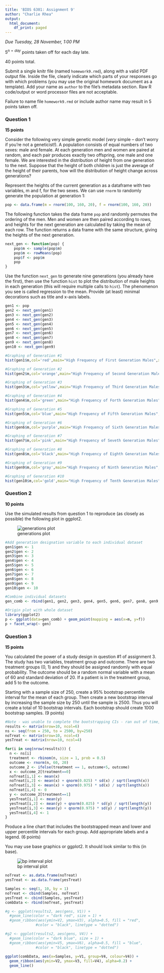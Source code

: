 ```yaml
---
title: 'BIOS 6301: Assignment 9'
author: "Charlie Rhea"
output:
  html_document:
    df_print: paged
---
```


*Due Tuesday, 28 November, 1:00 PM*

$5^{n=day}$ points taken off for each day late.

40 points total.

Submit a single knitr file (named `homework9.rmd`), along with a valid PDF output file. Inside the file, clearly indicate which parts of your responses go with which problems (you may use the original homework document as a template). Add your name as `author` to the file's metadata section. Raw R code/output or word processor files are not acceptable.

Failure to name file `homework9.rmd` or include author name may result in 5 points taken off.

### Question 1 ###

**15 points**

Consider the following very simple genetic model (*very* simple -- don't worry if you're not a geneticist!). A population consists of equal numbers of two sexes: male and female. At each generation men and women are paired at random, and each pair produces exactly two offspring, one male and one female. We are interested in the distribution of height from one generation to the next. Suppose that the height of both children is just the average of the height of their parents, how will the distribution of height change across generations?

Represent the heights of the current generation as a dataframe with two variables, m and f, for the two sexes. We can use `rnorm` to randomly generate the population at generation 1:

```r
pop <- data.frame(m = rnorm(100, 160, 20), f = rnorm(100, 160, 20))
```

The following function takes the data frame `pop` and randomly permutes the ordering of the men. Men and women are then paired according to rows, and heights for the next generation are calculated by taking the mean of each row. The function returns a data frame with the same structure, giving the heights of the next generation.

```r
next_gen <- function(pop) {
    pop$m <- sample(pop$m)
    pop$m <- rowMeans(pop)
    pop$f <- pop$m
    pop
}
```

Use the function `next_gen` to generate nine generations (you already have the first), then use the function `hist` to plot the distribution of male heights in each generation (this will require multiple calls to `hist`). The phenomenon you see is called regression to the mean.  Provide (at least) minimal decorations such as title and x-axis labels.
```r
gen1 <- pop
gen2 <- next_gen(gen1)
gen3 <- next_gen(gen2)
gen4 <- next_gen(gen3)
gen5 <- next_gen(gen4)
gen6 <- next_gen(gen5)
gen7 <- next_gen(gen6)
gen8 <- next_gen(gen7)
gen9 <- next_gen(gen8)
gen10 <- next_gen(gen9)

#Graphing of Generation #1
hist(gen1$m,col='red',main="High Frequency of First Generation Males",xlab='Height (cm)', ylab='Number of Cases', xlim = c(110,220))

#Graphing of Generation #2
hist(gen2$m,col='orange',main="High Frequency of Second Generation Males",xlab='Height (cm)', ylab='Number of Cases', xlim = c(110,220))

#Graphing of Generation #3
hist(gen3$m,col='yellow',main="High Frequency of Third Generation Males",xlab='Height (cm)', ylab='Number of Cases', xlim = c(110,220))

#Graphing of Generation #4
hist(gen4$m,col='green',main="High Frequency of Forth Generation Males",xlab='Height (cm)', ylab='Number of Cases', xlim = c(110,220))

#Graphing of Generation #5
hist(gen5$m,col='blue',main="High Frequency of Fifth Generation Males",xlab='Height (cm)', ylab='Number of Cases', xlim = c(110,220))

#Graphing of Generation #6
hist(gen6$m,col='purple',main="High Frequency of Sixth Generation Males",xlab='Height (cm)', ylab='Number of Cases', xlim = c(110,220))

#Graphing of Generation #7
hist(gen7$m,col='pink',main="High Frequency of Seveth Generation Males",xlab='Height (cm)', ylab='Number of Cases', xlim = c(110,220))

#Graphing of Generation #8
hist(gen8$m,col='black',main="High Frequency of Eighth Generation Males",xlab='Height (cm)', ylab='Number of Cases', xlim = c(110,220))

#Graphing of Generation #9
hist(gen9$m,col='gray',main="High Frequency of Ninth Generation Males",xlab='Height (cm)', ylab='Number of Cases', xlim = c(110,220))

#Graphing of Generation #10
hist(gen10$m,col='gold',main="High Frequency of Tenth Generation Males",xlab='Height (cm)', ylab='Number of Cases', xlim = c(110,220))
```

### Question 2 ###

**10 points**

Use the simulated results from question 1 to reproduce (as closely as possible) the following plot in ggplot2.

![generations plot](http://d.pr/i/Xh0d+)
```r
#Add generation designation variable to each individual dataset
gen1$gen <- 1 
gen2$gen <- 2
gen3$gen <- 3 
gen4$gen <- 4 
gen5$gen <- 5 
gen6$gen <- 6 
gen7$gen <- 7 
gen8$gen <- 8 
gen9$gen <- 9 
gen10$gen <- 10 

#Combine individual datasets
gen_comb <- rbind(gen1, gen2, gen3, gen4, gen5, gen6, gen7, gen8, gen9, gen10)

#Origin plot with whole dataset
library(ggplot2)
p <- ggplot(data=gen_comb) + geom_point(mapping = aes(x=m, y=f))
p + facet_wrap(~ gen)
```

### Question 3 ###

**15 points**

You calculated the power of a study design in question #1 of assignment 3. The study has two variables, treatment group and outcome. There are two treatment groups (0, 1) and they should be assigned randomly with equal probability. The outcome should be a random normal variable with a mean of 60 and standard deviation of 20. If a patient is in the treatment group, add 5 to the outcome.

Starting with a sample size of 250, create a 95% bootstrap percentile interval for the mean of each group. Then create a new bootstrap interval by increasing the sample size by 250 until the sample is 2500. Thus you will create a total of 10 bootstrap intervals.  Each bootstrap should create 1000 bootstrap samples. (9 points)
```r
#Note - was unable to complete the bootstrapping CIs - ran out of time, so I calcuated regular CIs in order to complete the graph in the next part of this question.
results <- matrix(nrow=10, ncol=6)
ns <- seq(from = 250, to = 2500, by=250)
noTreat <- matrix(nrow=10, ncol=4)
yesTreat <- matrix(nrow=10, ncol=4)

for(i in seq(nrow(results))) {
  n <- ns[i]
  treatment <- rbinom(n, size = 1, prob = 0.5)
  outcome <- rnorm(n, 60, 20)
  outcome_2 <- ifelse(treatment == 1, outcome+5, outcome)
  x <- outcome_2[treatment==0]
  noTreat[i,1] <- mean(x)
  noTreat[i,2] <- mean(x) + qnorm(0.025) * sd(x) / sqrt(length(x))
  noTreat[i,3] <- mean(x) + qnorm(0.975) * sd(x) / sqrt(length(x))
  noTreat[i,4] <- 0
  y <- outcome_2[treatment==1]
  yesTreat[i,1] <- mean(y)
  yesTreat[i,2] <- mean(y) + qnorm(0.025) * sd(y) / sqrt(length(y))
  yesTreat[i,3] <- mean(y) + qnorm(0.975) * sd(y) / sqrt(length(y))
  yesTreat[i,4] <- 1
}
```

Produce a line chart that includes the bootstrapped mean and lower and upper percentile intervals for each group.  Add appropriate labels and a legend. (6 points)

You may use base graphics or ggplot2.  It should look similar to this (in base).

![bp interval plot](bpi.jpg)
```r
noTreat <- as.data.frame(noTreat)
yesTreat <- as.data.frame(yesTreat)

Samples <- seq(1, 10, by = 1)
noTreat <- cbind(Samples, noTreat)
yesTreat <- cbind(Samples, yesTreat)
combData <- rbind(noTreat, yesTreat)

#g <- ggplot(results2, aes(gens, V1)) +                                      
  #geom_line(color = "dark red", size = 1) + 
  #geom_ribbon(aes(ymin=V2, ymax=V3), alpha=0.5, fill = "red",  
              #color = "black", linetype = "dotted")

#g2 <- ggplot(results2, aes(gens, V4)) +                                      
  #geom_line(color = "dark blue", size = 1) + 
  #geom_ribbon(aes(ymin=V5, ymax=V6), alpha=0.5, fill = "blue",  
              #color = "black", linetype = "dotted")
  
ggplot(combData, aes(x=Samples, y=V1, group=V4, colour=V4)) + 
  geom_ribbon(aes(ymin=V2, ymax=V3, fill=V4), alpha=0.2) +
  geom_line()
```